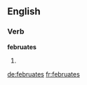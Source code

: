 ==English==

===Verb===
'''februates'''

# {{third-person singular of|[[februate]]}}

[[de:februates]]
[[fr:februates]]